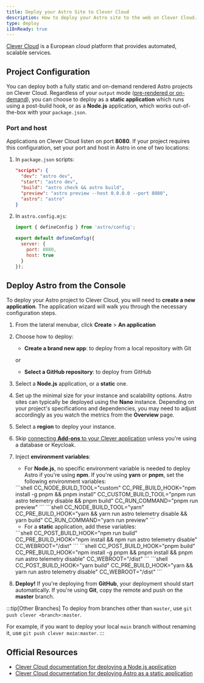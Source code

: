 ```yaml
---
title: Deploy your Astro Site to Clever Cloud
description: How to deploy your Astro site to the web on Clever Cloud.
type: deploy
i18nReady: true
---
```


[Clever Cloud](https://clever-cloud.com) is a European cloud platform that provides automated, scalable services.

## Project Configuration

You can deploy both a fully static and on-demand rendered Astro projects on Clever Cloud. Regardless of your `output` mode ([pre-rendered or on-demand](/en/basics/rendering-modes/)), you can choose to deploy as a **static application** which runs using a post-build hook, or as a **Node.js** application, which works out-of-the-box with your `package.json`.

### Port and host

Applications on Clever Cloud listen on port **8080**. If your project requires this configuration, set your port and host in Astro in one of two locations:

1. In `package.json` scripts:

    ```json title="package.json" "astro preview --host 0.0.0.0 --port 8080"
    "scripts": {
      "dev": "astro dev",
      "start": "astro dev",
      "build": "astro check && astro build",
      "preview": "astro preview --host 0.0.0.0 --port 8080",
      "astro": "astro"
    } 
    ```

2. In `astro.config.mjs`:

    ```javascript title="astro.config.mjs"
    import { defineConfig } from 'astro/config';

    export default defineConfig({
      server: {
        port: 8080,
        host: true
      }
    });
    ```


## Deploy Astro from the Console

To deploy your Astro project to Clever Cloud, you will need to **create a new application**. The application wizard will walk you through the necessary configuration steps.

<Steps>

1. From the lateral menubar, click **Create** > **An application**
2. Choose how to deploy:

    - **Create a brand new app**: to deploy from a local repository with Git
    
    or
    
    - **Select a GitHub repository**: to deploy from GitHub

3. Select a **Node.js** application, or a **static** one.
4. Set up the minimal size for your instance and scalability options. Astro sites can typically be deployed using the **Nano** instance. Depending on your project's specifications and dependencies, you may need to adjust accordingly as you watch the metrics from the **Overview** page.
5. Select a **region** to deploy your instance.
6. Skip [connecting **Add-ons** to your Clever application](https://developers.clever-cloud.com/doc/addons/) unless you're using a database or Keycloak.
7. Inject **environment variables**:

    - For **Node.js**, no specific environment variable is needed to deploy Astro if you're using **npm**. If you're using **yarn** or **pnpm**, set the following environment variables:

    <Tabs>
      <TabItem label="pnpm">
      ```shell
    CC_NODE_BUILD_TOOL="custom"
    CC_PRE_BUILD_HOOK="npm install -g pnpm && pnpm install"
    CC_CUSTOM_BUILD_TOOL="pnpm run astro telemetry disable && pnpm build"
    CC_RUN_COMMAND="pnpm run preview"
      ```
      </TabItem>
      <TabItem label="yarn">
      ```shell
      CC_NODE_BUILD_TOOL="yarn"
      CC_PRE_BUILD_HOOK="yarn && yarn run astro telemetry disable && yarn build"
      CC_RUN_COMMAND="yarn run preview"
      ```
      </TabItem>
    </Tabs>

    - For a **static** application, add these variables:

    <Tabs>
      <TabItem label="npm">
      ```shell
    CC_POST_BUILD_HOOK="npm run build"
    CC_PRE_BUILD_HOOK="npm install && npm run astro telemetry disable"
    CC_WEBROOT="/dist"
    ```
      </TabItem>
      <TabItem label="pnpm">
      ```shell
    CC_POST_BUILD_HOOK="pnpm build"
    CC_PRE_BUILD_HOOK="npm install -g pnpm && pnpm install && pnpm run astro telemetry disable"
    CC_WEBROOT="/dist"
      ```
      </TabItem>
      <TabItem label="yarn">
      ```shell
      CC_POST_BUILD_HOOK="yarn build"
      CC_PRE_BUILD_HOOK="yarn && yarn run astro telemetry disable"
      CC_WEBROOT="/dist"
      ```
      </TabItem>
    </Tabs>


8. **Deploy!** If you're deploying from **GitHub**, your deployment should start automatically. If you're using **Git**, copy the remote and push on the **master** branch. 

</Steps>

:::tip[Other Branches]
To deploy from branches other than `master`, use `git push clever <branch>:master`.

For example, if you want to deploy your local `main` branch without renaming it, use `git push clever main:master`.
:::


## Official Resources
- [Clever Cloud documentation for deploying a Node.js application](https://developers.clever-cloud.com/doc/applications/javascript/nodejs/)
- [Clever Cloud documentation for deploying Astro as a static application](https://developers.clever-cloud.com/guides/astro/)